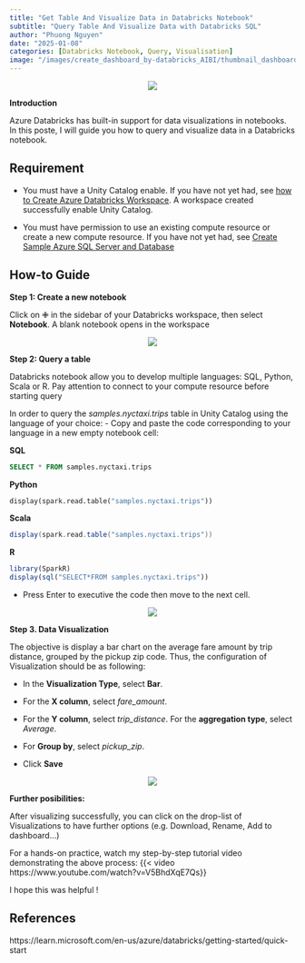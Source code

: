 ```yaml
---
title: "Get Table And Visualize Data in Databricks Notebook"
subtitle: "Query Table And Visualize Data with Databricks SQL"
author: "Phuong Nguyen"
date: "2025-01-08"
categories: [Databricks Notebook, Query, Visualisation]
image: "/images/create_dashboard_by-databricks_AIBI/thumbnail_dashboardAIBI.png" 
---
```


<center><img src="/images/get_table_visualize_data_with_databricks_SQL/intro_visualize.webp"></center>

**Introduction**

Azure Databricks has built-in support for data visualizations in notebooks. In this poste, I will guide you how to query and visualize data in a Databricks notebook.

## Requirement

- You must have a Unity Catalog enable. If you have not yet had, see [how to Create Azure Databricks Workspace](https://www.youtube.com/watch?v=5BQdYEAQEos). A workspace created successfully enable Unity Catalog.

- You must have permission to use an existing compute resource or create a new compute resource. If you have not yet had, see [Create Sample Azure SQL Server and Database](https://www.youtube.com/watch?v=o4L09cLaUXo)

## How-to Guide

**Step 1: Create a new notebook**

Click on ✙ in the sidebar of your Databricks workspace, then select **Notebook**. A blank notebook opens in the workspace

<center><img src="/images/get_table_visualize_data_with_databricks_SQL/Step1.png"></center>

**Step 2: Query a table**

Databricks notebook allow you to develop multiple languages: SQL, Python, Scala or R. 
Pay attention to connect to your compute resource before starting query

In order to query the *samples.nyctaxi.trips* table in Unity Catalog using the language of your choice:
- Copy and paste the code corresponding to your language in a new empty notebook cell:

**SQL**

```SQL
SELECT * FROM samples.nyctaxi.trips
```

**Python**

```Python
display(spark.read.table("samples.nyctaxi.trips"))
```

**Scala**

```Scala
display(spark.read.table("samples.nyctaxi.trips"))
```

**R**

```R
library(SparkR)
display(sql("SELECT*FROM samples.nyctaxi.trips"))
```

- Press Enter to executive the code then move to the next cell.

<center><img src="/images/get_table_visualize_data_with_databricks_SQL/Step2.png"></center>

**Step 3. Data Visualization**

The objective is display a bar chart on the average fare amount by trip distance, grouped by the pickup zip code. Thus, the configuration of Visualization should be as following:

-	In the **Visualization Type**, select **Bar**.

-	For the **X column**, select *fare_amount*.

-	For the **Y column**, select *trip_distance*. For the **aggregation type**, select *Average*.

-	For **Group by**, select *pickup_zip*.

-	Click **Save**

<center><img src="/images/get_table_visualize_data_with_databricks_SQL/Step3.png"></center>

**Further posibilities:**

After visualizing successfully, you can click on the drop-list of Visualizations to have further options (e.g. Download, Rename, Add to dashboard…)

For a hands-on practice, watch my step-by-step tutorial video demonstrating the above process: {{< video  https://www.youtube.com/watch?v=V5BhdXqE7Qs}}

I hope this was helpful !

## References

https://learn.microsoft.com/en-us/azure/databricks/getting-started/quick-start